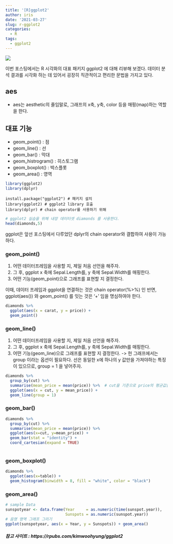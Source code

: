 ```yaml
---
title: '[R]ggplot2'
author: iris
date: '2021-03-27'
slug: r-ggplot2
categories:
  - R
tags:
  - ggplot2
---
```



![](/images/image_file/r_ggplot2/image_ggplot2.png)


이번 포스팅에서는 R 시각화의 대표 패키지 ggplot2 에 대해 리뷰해 보겠다. 
데이터 분석 결과를 시각화 하는 데 있어서 굉장히 직관적이고 편리한 문법을 가지고 있다.


## aes
  + aes는 aesthetic의 줄임말로, 그래프의 x축, y축, color 등을 매핑(map)하는 역할을 한다.

## 대표 기능
  + geom_point()       : 점
  + geom_line()        : 선
  + geom_bar()         : 막대
  + geom_histrogram()  : 히스토그램
  + geom_boxplot()     : 박스플롯
  + geom_area()        : 영역


<!-- ## 부가 기능 -->
<!--   + 1. -->
<!--   + 2.  -->
<!--   + 3. -->




```r
library(ggplot2)
library(dplyr)
```

~~~
install.package("ggplot2") # 패키지 설치
library(ggplot2) # ggplot2 library 호출
library(dplyr) # chain operator를 사용하기 위해
~~~


```r
# ggplot2 실습을 위해 내장 데이터셋 diamonds 를 사용한다.
head(diamonds,5) 
```


ggplot은 앞선 포스팅에서 다루었던 dplyr의 chain operator와 결합하여 사용이 가능하다.  


### geom_point() 


1. 어떤 데이터프레임을 사용할 지, 제일 처음 선언을 해주자.  
2. 그 후, ggplot x 축에 Sepal.Length를, y 축에 Sepal.Width를 매핑한다.  
3. 어떤 기능(geom_point)으로 그래프를 표현할 지 결정한다.  

이때, 데이터 프레임과 ggplot을 연결하는 것은 chain operator(%>%) 인 반면, ggplot(aes()) 와 geom_point() 를 잇는 것은 '+' 임을 명심하여야 한다.

```r
diamonds %>% 
  ggplot(aes(x = carat, y = price)) + 
  geom_point()
```


### geom_line()

1. 어떤 데이터프레임을 사용할 지, 제일 처음 선언을 해주자.  
2. 그 후, ggplot x 축에 Sepal.Length를, y 축에 Sepal.Width를 매핑한다.  
3. 어떤 기능(geom_line)으로 그래프를 표현할 지 결정한다. 
  -> 헌 그래프에서는 group 이라는 옵션이 필요하다. 선은 동일한 x에 하나의 y 값만을 가져야하는 특징이 있으므로, group = 1 을 넣어주자.

```r
diamonds %>% 
  group_by(cut) %>% 
  summarise(mean_price = mean(price)) %>%  # cut을 기준으로 price의 평균값을 가지는 mean_price 별로 집계
  ggplot(aes(x = cut, y = mean_price)) +
  geom_line(group = 1)
```



### geom_bar()



```r
diamonds %>% 
  group_by(cut) %>% 
  summarise(mean_price = mean(price)) %>% 
  ggplot(aes(x=cut, y=mean_price)) + 
  geom_bar(stat = "identity") + 
  coord_cartesian(expand = TRUE)
  
```





### geom_boxplot()

```r
diamonds %>% 
  ggplot(aes(x=table)) + 
  geom_histogram(binwidth = 8, fill = "white", color = "black")

```



### geom_area()

```r

# sample Data
sunspotyear <- data.frame(Year     = as.numeric(time(sunspot.year)),
                          Sunspots = as.numeric(sunspot.year))
# 음영 영역 그래프 그리기
ggplot(sunspotyear, aes(x = Year, y = Sunspots)) + geom_area()
```



##### 참고 사이트 : https://rpubs.com/kimwoohyung/ggplot2